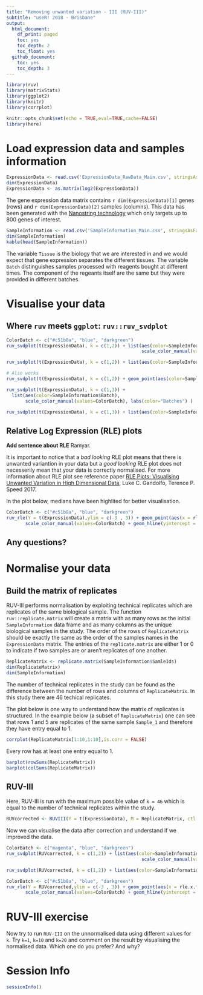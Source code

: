 ```yaml
---
title: "Removing unwanted variation - III (RUV-III)"
subtitle: "useR! 2018 - Brisbane"
output:
  html_document:
    df_print: paged
    toc: yes
    toc_depth: 2
    toc_float: yes
  github_document:
    toc: yes
    toc_depth: 3
---
```



```r
library(ruv)
library(matrixStats)
library(ggplot2)
library(knitr)
library(corrplot)
```

```r
knitr::opts_chunk$set(echo = TRUE,eval=TRUE,cache=FALSE)
library(here)
```

# Load expression data and samples information

```r
ExpressionData <- read.csv('ExpressionData_RawData_Main.csv', stringsAsFactors = FALSE, as.is = TRUE, row.names = 1)
dim(ExpressionData)
ExpressionData <- as.matrix(log2(ExpressionData))
```

The gene expression data matrix contains `r dim(ExpressionData)[1]` genes (rows) and `r dim(ExpressionData)[2]` samples (columns). This data has been generated with the [Nanostring technology](https://www.nanostring.com/) which only targets up to 800 genes of interest.

```r
SampleInformation <- read.csv('SampleInformation_Main.csv', stringsAsFactors = FALSE, as.is = TRUE)
dim(SampleInformation)
kable(head(SampleInformation))
```

The variable `Tissue` is the biology that we are interested in and we would expect that gene expression separates the different tissues. The variable `Batch` distinguishes samples processed with reagents bought at different times. The component of the regeants itself are the same but they were provided in different batches. 

# Visualise your data

## Where `ruv` meets `ggplot`: `ruv::ruv_svdplot`

```r
ColorBatch <- c("#c51b8a", "blue", "darkgreen") 
ruv_svdplot(t(ExpressionData), k = c(1,2)) + list(aes(color=SampleInformation$Batch), 
                                                  scale_color_manual(values=ColorBatch), labs(color="Batches") )
```

```r
ruv_svdplot(t(ExpressionData), k = c(1,2)) + list(aes(color=SampleInformation$Tissue), labs(color="Tissues"))

# Also works
ruv_svdplot(t(ExpressionData), k = c(1,2)) + geom_point(aes(color=SampleInformation$Tissue)) + labs(color="Tissues")
```

```r
ruv_svdplot(t(ExpressionData), k = c(1,3)) + 
  list(aes(color=SampleInformation$Batch), 
       scale_color_manual(values=ColorBatch), labs(color="Batches") )
```

```r
ruv_svdplot(t(ExpressionData), k = c(1,3)) + list(aes(color=SampleInformation$Tissue), labs(color="Tissues"))
```

## Relative Log Expression (RLE) plots

**Add sentence about RLE** Ramyar.

It is important to notice that a *bad looking* RLE plot means that there is unwanted variantion in your data but a *good looking* RLE plot does not necesserily mean that your data is correctly normalised. For more information about RLE plot see reference paper [
RLE Plots: Visualising Unwanted Variation in High Dimensional Data](https://arxiv.org/abs/1704.03590), Luke C. Gandolfo, Terence P. Speed 2017.

In the plot below, medians have been highlited for better visualisation.

```r
ColorBatch <- c("#c51b8a", "blue", "darkgreen") 
ruv_rle(Y = t(ExpressionData),ylim = c(-3 , 3)) + geom_point(aes(x = rle.x.factor,y= middle,colour=SampleInformation$Batch)) + theme(legend.position = "bottom") + labs(colour="Batches") +
       scale_color_manual(values=ColorBatch) + geom_hline(yintercept = 0,linetype="dotted",colour="cyan")+ggtitle('Unnormalized data')
```


## Any questions?

# Normalise your data 

## Build the matrix of replicates 

RUV-III performs normalisation by exploiting technical replicates which are replicates of the same biological sample. The function `ruv::replicate.matrix` will create a matrix with as many rows as the initial `SampleInformation` data frame and as many columns as the unique biological samples in the study. The order of the rows of `ReplicateMatrix` should be exactly the same as the order of the samples names in the `ExpressionData` matrix. The entries of the `replicate.matrix` are either 1 or 0 to indicate if two samples are or aren't replicates of one another. 

```r
ReplicateMatrix <- replicate.matrix(SampleInformation$SamleIds)
dim(ReplicateMatrix)
dim(SampleInformation)
```

The number of technical replicates in the study can be found as the difference between the number of rows and columns of `ReplicateMatrix`. In this study there are 46 techical replicates.


The plot below is one way to understand how the matrix of replicates is structured. In the example below (a subset of `ReplicateMatrix`) one can see that rows 1 and 5 are replicates of the same sample `Sample_1` and therefore they have entry equal to 1. 

```r
corrplot(ReplicateMatrix[1:10,1:10],is.corr = FALSE)
```

Every row has at least one entry equal to 1. 

```r
barplot(rowSums(ReplicateMatrix))
barplot(colSums(ReplicateMatrix))
```

## RUV-III 

Here, RUV-III is run with the maximum possible value of `k = 46` which is equal to the number of technical replicates within the study.

```r
RUVcorrected <- RUVIII(Y = t(ExpressionData), M = ReplicateMatrix, ctl = c(1:nrow(ExpressionData)), k = 46)
```

Now we can visualise the data after correction and understand if we improved the data.

```r
ColorBatch <- c("magenta", "blue", "darkgreen") 
ruv_svdplot(RUVcorrected, k = c(1,2)) + list(aes(color=SampleInformation$Batch), 
                                                  scale_color_manual(values=ColorBatch), labs(color="Batches") )
```

```r
ruv_svdplot(RUVcorrected, k = c(1,2)) + list(aes(color=SampleInformation$Tissue), labs(color="Tissues"))
```

```r
ColorBatch <- c("#c51b8a", "blue", "darkgreen") 
ruv_rle(Y = RUVcorrected,ylim = c(-3 , 3)) + geom_point(aes(x = rle.x.factor,y= middle,colour=SampleInformation$Batch)) + theme(legend.position = "bottom") + labs(colour="Batches") +
       scale_color_manual(values=ColorBatch) + geom_hline(yintercept = 0,linetype="dotted",colour="cyan")+ggtitle('Normalized data with RUV-III')
```

# RUV-III exercise

Now try to run `RUV-III` on the unnormalised data using different values for `k`. Try `k=1`, `k=10` and `k=20` and comment on the result by visualising the normalised data. Which one do you prefer? And why?


# Session Info

```r
sessionInfo()
```

